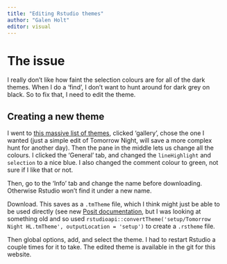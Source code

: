```yaml
---
title: "Editing Rstudio themes"
author: "Galen Holt"
editor: visual
---
```


# The issue

I really don't like how faint the selection colours are for all of the dark themes. When I do a 'find', I don't want to hunt around for dark grey on black. So to fix that, I need to edit the theme.

## Creating a new theme

I went to [this massive list of themes](https://tmtheme-editor.herokuapp.com/#!/editor/theme/Tomorrow-Night), clicked 'gallery', chose the one I wanted (just a simple edit of Tomorrow Night, will save a more complex hunt for another day). Then the pane in the middle lets us change all the colours. I clicked the 'General' tab, and changed the `lineHighlight` and `selection` to a nice blue. I also changed the comment colour to green, not sure if I like that or not.

Then, go to the 'Info' tab and change the name before downloading. Otherwise Rstudio won't find it under a new name.

Download. This saves as a `.tmTheme` file, which I think might just be able to be used directly (see new [Posit documentation](https://posit.co/blog/rstudio-ide-custom-theme-support/), but I was looking at something old and so used `rstudioapi::convertTheme('setup/Tomorrow Night HL.tmTheme', outputLocation = 'setup')` to create a `.rstheme` file.

Then global options, add, and select the theme. I had to restart Rstudio a couple times for it to take. The edited theme is available in the git for this website.
